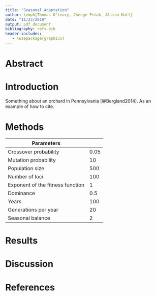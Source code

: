 ```yaml
---
title: "Seasonal Adaptation"
author: \emph{Thomas O'Leary, Csenge Petak, Alison Hall}
date: "11/23/2019"
output: pdf_document
bibliography: refs.bib
header-includes:
   - \usepackage{graphicx}
---
```



# Abstract


# Introduction
Something about an orchard in Pennsylvania [@Bergland2014]. As an example of how to cite.

# Methods


\begin{table}[t]
\centering
\resizebox{\textwidth}{!}{%
\begin{tabular}{|l|l|}
\hline
Parameters                       &      \\ \hline
Crossover probability            & 0.05 \\ \hline
Mutation probability             & 10   \\ \hline
Population size                  & 500  \\ \hline
Number of loci                   & 100  \\ \hline
Exponent of the fitness function & 1    \\ \hline
Dominance                        & 0.5  \\ \hline
Years                            & 100  \\ \hline
Generations per year             & 20   \\ \hline
Seasonal balance                 & 2    \\ \hline
\end{tabular}%
}
\caption{The default parameters that were used for each simulation.}
\label{tab:my-table}
\end{table}

| Parameters                       |      |
|----------------------------------|------|
| Crossover probability            | 0.05 |
| Mutation probability             | 10   |
| Population size                  | 500  |
| Number of loci                   | 100  |
| Exponent of the fitness function | 1    |
| Dominance                        | 0.5  |
| Years                            | 100  |
| Generations per year             | 20   |
| Seasonal balance                 | 2    |

# Results


# Discussion


# References

